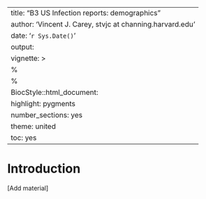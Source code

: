 
---
title: "B3 US Infection reports: demographics"
author: 'Vincent J. Carey, stvjc at channing.harvard.edu'
date: '`r Sys.Date()`'
output:
vignette: >
  %\VignetteEngine{knitr::rmarkdown}
  %\VignetteIndexEntry{B3 US Infection reports: demographics}
  BiocStyle::html_document:
    highlight: pygments
    number_sections: yes
    theme: united
    toc: yes
---

# Introduction

[Add material]

